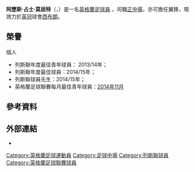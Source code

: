 {{noteta|G1=足球|G2=FAcup|G3=列斯聯
|T=zh-hans:亚历克斯·莫厄特; zh-hk:阿歷斯·莫屈特;
|1=zh-hans:亚历克斯; zh-hk:阿歷斯;
|2=zh-hans:莫厄特; zh-hk:莫屈特;
|3=zh-hans:詹姆斯; zh-hk:占士;
}}
{{Infobox football biography
| name = 阿歷斯·莫屈特<br >''Alex Mowatt''
| image = Alex Mowatt 2014 LUFC.jpg
| image_size = 250
| caption = 2014年11月莫屈特為列斯聯出戰卡迪夫城
| fullname = Alex James Mowatt<ref>{{cite web |url=http://www.football-league.co.uk/staticFiles/4e/bd/0,,10794~179534,00.pdf |format=PDF |page=19 |title=Professional retain lists & free transfers 2012/13 |publisher=The Football League |date=May 2013 |accessdate=26 September 2013 |deadurl=yes |archiveurl=https://web.archive.org/web/20130717125933/http://www.football-league.co.uk/staticFiles/4e/bd/0%2C%2C10794~179534%2C00.pdf |archivedate=2013-07-17}}</ref>
| birth_date = {{Birth date and age|1995|2|13|df=y}}
| birth_place = [[英格蘭|英格蘭]][[南约克郡|南约克郡]][[唐卡斯特|唐卡斯特]]
| height = {{height|m=1.77}}
| currentclub = [[西布罗姆维奇足球俱乐部|西布朗]]
| clubnumber = 27
| position = [[中場|中場]]
| youthyears1 = 2004–2013
| youthclubs1 = [[列斯聯足球會|列斯聯]]
| years1 = 2013–2017
| clubs1 = [[列斯聯足球會|列斯聯]]
| caps1  = 116
| goals1 = 12
|years2 = 2017–2021
|clubs2 = [[巴恩斯利足球俱乐部|巴恩斯利]]
|caps2 = 146
|goals2 = 20
|years3 = 2017–2018
|clubs3 = → [[牛津联足球俱乐部|牛津聯]] (loan)
|caps3 = 30
|goals3 = 2
|years4 = 2021–
|clubs4 = [[西布罗姆维奇足球俱乐部|西布朗]]
|caps4 = 12
|goals4 = 3
| nationalyears1 = 2014
| nationalteam1 = [[英格蘭19歲以下足球代表隊|英格蘭U19]]
| nationalcaps1 = 1
| nationalgoals1 = 0
| nationalyears2 = 2015
| nationalteam2 = [[英格蘭20歲以下足球代表隊|英格蘭U20]]
| nationalcaps2 = 1
| nationalgoals2 = 0
| club-update = 19:14, 15 October 2021 (UTC)
| nationalteam-update = 19:14, 25 March 2015 (UTC)
}}

'''阿歷斯·占士·莫屈特'''（{{lang-en|'''Alex James Mowatt'''}}，{{bd|1995年|2月13日|catidx=Mowatt, Alex}}）是一名[[英格蘭|英格蘭]][[足球員|足球員]] ，司職[[中場|正中場]]，亦可擔任翼鋒，現效力於[[英格蘭足球冠軍聯賽|英冠]]球會[[西布罗姆维奇足球俱乐部|西布朗]]。

== 榮譽 ==
;個人
* 列斯聯年度最佳青年球員： 2013/14年；
* 列斯聯年度最佳球員：2014/15年；
* 列斯聯球員先生：2014/15年；
* 英格蘭足球聯賽每月最佳青年球員：[[2014年至2015年英格蘭足球冠軍聯賽#聯賽每月最佳青年球員|2014年11月]] 

== 參考資料 ==
{{Reflist}}

== 外部連結 ==
*{{soccerbase|71437|阿歷斯·莫屈特}}

{{西布朗球員名單}}

{{DEFAULTSORT:Mowatt, Alex}}
[[Category:英格蘭足球運動員|Category:英格蘭足球運動員]]
[[Category:足球中場|Category:足球中場]]
[[Category:列斯聯球員|Category:列斯聯球員]]
[[Category:英格蘭足球聯賽球員|Category:英格蘭足球聯賽球員]]